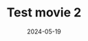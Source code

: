 ---
title: Test movie 2
date: 2024-05-19
type: Movie
setting: Home
review: 10
with:
  - name: Test Person
  - name: Test Person 2
image: /recommended-movies/test-movie.jpg
---